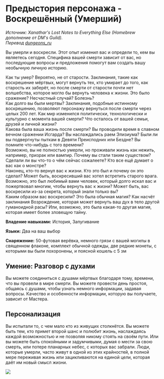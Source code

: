 # Предыстория персонажа - Воскрешённый (Умерший)
_Источник: Xanathar's Lost Notes to Everything Else (Homebrew дополнение от DM's Guild)._  
_Перевод [dungeons_ru](https://vk.com/dungeons_ru)_

Вы умерли и воскресли. Этот опыт изменил вас и определи то, кем вы являетесь сегодня. Специфика вашей смерти зависит от
вас, но последующие вопросы и предложения помогут вам создать вашу необычную личную историю.

Как ты умер? Вероятно, не от старости. Заклинания, такие как воскрешение мёртвых, могут вернуть тех, кто умирает до того, как старость их заберёт, но после смерти от старости почти нет волшебства, которое могло бы вернуть человека к жизни. Это было сражение? Несчастный случай? Болезнь?  
Как долго вы были мертвы? Заклинания, подобные истинному воскрешению, позволяют персонажу вернуться после смерти через целых 200 лет. Как мир изменился политически, технологически и культурно с момента вашей смерти? Что осталось от вашей семьи, друзей и личной жизни?  
Какова была ваша жизнь после смерти? Вы проводили время в славном вечном сражении Исгарда? Вы наслаждались раем Элизиума? Были ли вы подвергнуты пыткам в Девяти Преисподних или Бездне? Вы помните что-нибудь с того времени?  
Возможно, вы не полностью умерли, но проживали жизнь как нежить, например, призрак или вампир. Почему вы стали таким существом? Сделали ли вы что-то о чём сейчас сожалеете? Кто все ещё думает о вас как о монстре?  
Наконец, кто-то вернул вас к жизни. Кто это был и почему он это сделал? Может быть, воскресивший вас хотел встретить старого врага. Возможно, это был любимый вами человек, который долго искал вас и пожертвовал многим, чтобы вернуть вас к жизни? Может быть, вас воскресили из-за секрета, который знали только вы?  
Каким образом вас воскресили? Это была обычная магия? Как насчёт заклинания Возрождение, которая может вернуть ваш дух в тело другой гуманоидной расы? Или, возможно, это была какая-то другая магия, которая имеет более зловещую тайну.  

**Владение навыками:** История, Запугивание

**Языки:** Два на ваш выбор

**Снаряжение:** 50-футовая верёвка, немного грязи с вашей могилы в священном флаконе, комплект обычной одежды, две редкие монеты,
с которыми вы были похоронены, и поясной кошель с 5 зм

## Умение: Разговор с духами
Вы можете соединиться с душами мёртвых благодаря тому, времени, что вы провели в мире смерти. Вы можете провести день простоя,
общаясь с душами, чтобы узнать немного информации, задавая вопросы. Качество и особенности информации, которую вы получаете,
зависит от Мастера.

## Персонализация
Вы испытали то, с чем мало кто из живущих столкнётся. Вы можете быть тем, кто примет второй шанс и полюбит жизнь, наслаждаясь каждой возможностью и не позволяя никому стоять на своём пути. Или вы можете быть спокойными и задумчивыми, думая о мести за свою смерть, или потере планарных небес, с которых вас забрали. Люди, которые умерли, часто живут в одной из этих крайностей, в полной мере переживая жизнь или зацикливаются на единой цели, которая даёт им новый смысл жизни.

<img src="./resurrected.pesonalization.png" />
